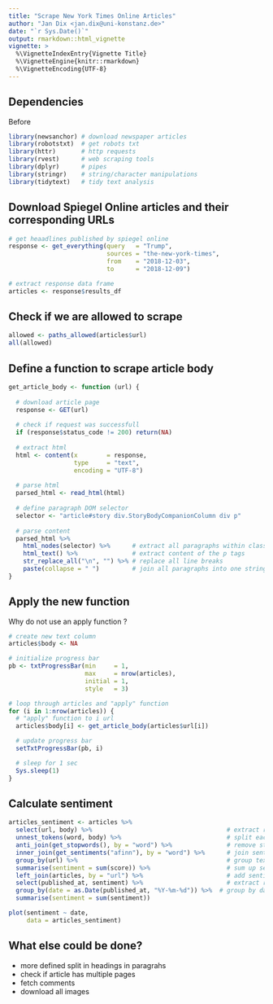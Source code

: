 ```yaml
---
title: "Scrape New York Times Online Articles"
author: "Jan Dix <jan.dix@uni-konstanz.de>"
date: "`r Sys.Date()`"
output: rmarkdown::html_vignette
vignette: >
  %\VignetteIndexEntry{Vignette Title}
  %\VignetteEngine{knitr::rmarkdown}
  %\VignetteEncoding{UTF-8}
---
```


## Dependencies

Before 

```r
library(newsanchor) # download newspaper articles
library(robotstxt)  # get robots txt
library(httr)       # http requests
library(rvest)      # web scraping tools
library(dplyr)      # pipes
library(stringr)    # string/character manipulations 
library(tidytext)   # tidy text analysis
```



## Download Spiegel Online articles and their corresponding URLs


```r
# get heaadlines published by spiegel online
response <- get_everything(query   = "Trump",
                           sources = "the-new-york-times",
                           from    = "2018-12-03",
                           to      = "2018-12-09") 

# extract response data frame
articles <- response$results_df
```


## Check if we are allowed to scrape

```r
allowed <- paths_allowed(articles$url)
all(allowed)
```


## Define a function to scrape article body

```r
get_article_body <- function (url) {
  
  # download article page
  response <- GET(url)
  
  # check if request was successfull
  if (response$status_code != 200) return(NA)
  
  # extract html
  html <- content(x        = response, 
                  type     = "text", 
                  encoding = "UTF-8")
  
  # parse html
  parsed_html <- read_html(html)                   
  
  # define paragraph DOM selector
  selector <- "article#story div.StoryBodyCompanionColumn div p"
  
  # parse content
  parsed_html %>% 
    html_nodes(selector) %>%      # extract all paragraphs within class 'article-section'
    html_text() %>%               # extract content of the p tags
    str_replace_all("\n", "") %>% # replace all line breaks
    paste(collapse = " ")         # join all paragraphs into one string
}

```


## Apply the new function

Why do not use an apply function ?

```r
# create new text column
articles$body <- NA

# initialize progress bar
pb <- txtProgressBar(min     = 1, 
                     max     = nrow(articles), 
                     initial = 1, 
                     style   = 3)

# loop through articles and "apply" function
for (i in 1:nrow(articles)) {
  # "apply" function to i url
  articles$body[i] <- get_article_body(articles$url[i])

  # update progress bar
  setTxtProgressBar(pb, i)

  # sleep for 1 sec
  Sys.sleep(1)
}
```

## Calculate sentiment

```r
articles_sentiment <- articles %>%
  select(url, body) %>%                                     # extract required columns 
  unnest_tokens(word, body) %>%                             # split each article into single word
  anti_join(get_stopwords(), by = "word") %>%               # remove stopwords
  inner_join(get_sentiments("afinn"), by = "word") %>%      # join sentiment scores
  group_by(url) %>%                                         # group text again by their url
  summarise(sentiment = sum(score)) %>%                     # sum up sentiment scores
  left_join(articles, by = "url") %>%                       # add sentiment column to articles
  select(published_at, sentiment) %>%                       # extract required columns 
  group_by(date = as.Date(published_at, "%Y-%m-%d")) %>%  # group by date
  summarise(sentiment = sum(sentiment))
```


```r
plot(sentiment ~ date,
     data = articles_sentiment)
```




## What else could be done?

- more defined split in headings in paragrahs 
- check if article has multiple pages
- fetch comments
- download all images




